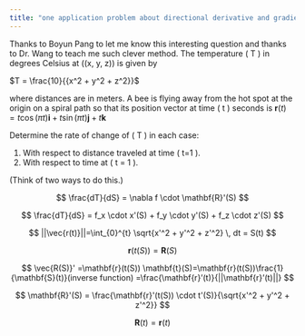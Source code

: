 ```yaml
---
title: "one application problem about directional derivative and gradient"
---
```

Thanks to Boyun Pang to let me know this interesting question and thanks to Dr. Wang to teach me such clever method.
The temperature \( T \) in degrees Celsius at \((x, y, z)\) is given by

$T = \frac{10}{{x^2 + y^2 + z^2}}$

where distances are in meters. A bee is flying away from the hot spot at the origin on a spiral path so that its position vector at time \( t \) seconds is
$\mathbf{r}(t) = t \cos(\pi t) \mathbf{i} + t \sin(\pi t) \mathbf{j} + t \mathbf{k}$

Determine the rate of change of \( T \) in each case:

1. With respect to distance traveled at time \( t=1 \).
2. With respect to time at \( t = 1 \).

(Think of two ways to do this.)


$$
\frac{dT}{dS} = \nabla f \cdot \mathbf{R}'(S)
$$


$$
\frac{dT}{dS} = f_x \cdot x'(S) + f_y \cdot y'(S) + f_z \cdot z'(S)
$$


$$
||\vec{r(t)}||=\int_{0}^{t} \sqrt{x'^2 + y'^2 + z'^2} \, dt = S(t)
$$

$$
\mathbf{r}(t(S)) = \mathbf{R}(S)
$$

$$
\vec{R(S)}' =\mathbf{r}(t(S)) \mathbf{t}(S)=\mathbf{r}(t(S))\frac{1}{\mathbf{S}(t)}(inverse function)
=\frac{\mathbf{r}’(t)}{||\mathbf{r}’(t)||}
$$


$$
\mathbf{R}'(S) = \frac{\mathbf{r}'(t(S)) \cdot t'(S)}{\sqrt{x'^2 + y'^2 + z'^2}}
$$


$$
\mathbf{R}(t) = \mathbf{r}(t)
$$




